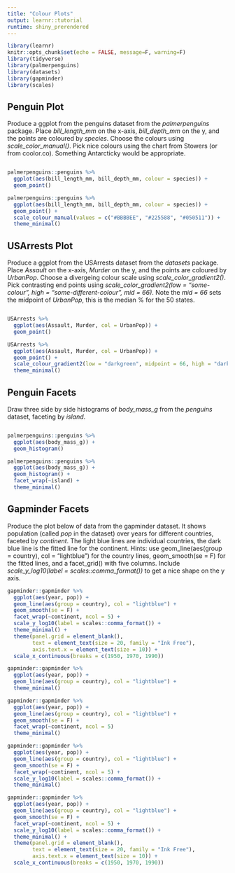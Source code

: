 ```yaml
---
title: "Colour Plots"
output: learnr::tutorial
runtime: shiny_prerendered
---
```


```r
library(learnr)
knitr::opts_chunk$set(echo = FALSE, message=F, warning=F)
library(tidyverse)
library(palmerpenguins)
library(datasets)
library(gapminder)
library(scales)
```


## Penguin Plot

Produce a ggplot from the penguins dataset from the *palmerpenguins* package. Place *bill_length_mm* on the x-axis, *bill_depth_mm* on the y, and the points are coloured by *species*. Choose the colours using *scale_color_manual()*. Pick nice colours using the chart from Stowers (or from coolor.co). Something Antarcticky would be appropriate.

```r

```


```r
palmerpenguins::penguins %>% 
  ggplot(aes(bill_length_mm, bill_depth_mm, colour = species)) + 
  geom_point()
```


```r
palmerpenguins::penguins %>% 
  ggplot(aes(bill_length_mm, bill_depth_mm, colour = species)) + 
  geom_point() + 
  scale_colour_manual(values = c("#BBBBEE", "#225588", "#050511")) +
  theme_minimal()
```

## USArrests Plot

Produce a ggplot from the USArrests dataset from the *datasets* package. Place *Assault* on the x-axis, *Murder* on the y, and the points are coloured by *UrbanPop*. Choose a divergeing colour scale using *scale_color_gradient2()*. Pick contrasting end points using *scale_color_gradient2(low = "some-colour", high = "some-different-colour", mid = 66)*. Note the *mid = 66* sets the midpoint of *UrbanPop*, this is the median % for the 50 states.

```r

```


```r
USArrests %>% 
  ggplot(aes(Assault, Murder, col = UrbanPop)) + 
  geom_point() 
```


```r
USArrests %>% 
  ggplot(aes(Assault, Murder, col = UrbanPop)) + 
  geom_point() + 
  scale_colour_gradient2(low = "darkgreen", midpoint = 66, high = "darkred") +
  theme_minimal()
```

## Penguin Facets

Draw three side by side histograms of *body_mass_g* from the *penguins* dataset, faceting by *island*.

```r

```

```r
palmerpenguins::penguins %>% 
  ggplot(aes(body_mass_g)) + 
  geom_histogram()
```


```r
palmerpenguins::penguins %>% 
  ggplot(aes(body_mass_g)) + 
  geom_histogram() + 
  facet_wrap(~island) +
  theme_minimal()
```

## Gapminder Facets

Produce the plot below of data from the gapminder dataset. It shows population (called *pop* in the dataset) over years for different countries, faceted by *continent*. The light blue lines are individual countries, the dark blue line is the fitted line for the continent. Hints: use geom_line(aes(group = country), col = "lightblue") for the country lines, geom_smooth(se = F) for the fitted lines, and a facet_grid() with five columns. Include *scale_y_log10(label = scales::comma_format())* to get a nice shape on the y axis.

```r
gapminder::gapminder %>% 
  ggplot(aes(year, pop)) + 
  geom_line(aes(group = country), col = "lightblue") + 
  geom_smooth(se = F) + 
  facet_wrap(~continent, ncol = 5) + 
  scale_y_log10(label = scales::comma_format()) + 
  theme_minimal() +
  theme(panel.grid = element_blank(),
        text = element_text(size = 20, family = "Ink Free"),
        axis.text.x = element_text(size = 10)) + 
  scale_x_continuous(breaks = c(1950, 1970, 1990))
```


```r
gapminder::gapminder %>% 
  ggplot(aes(year, pop)) + 
  geom_line(aes(group = country), col = "lightblue") +
  theme_minimal()
```


```r
gapminder::gapminder %>% 
  ggplot(aes(year, pop)) + 
  geom_line(aes(group = country), col = "lightblue") + 
  geom_smooth(se = F) + 
  facet_wrap(~continent, ncol = 5) 
  theme_minimal()
```


```r
gapminder::gapminder %>% 
  ggplot(aes(year, pop)) + 
  geom_line(aes(group = country), col = "lightblue") + 
  geom_smooth(se = F) + 
  facet_wrap(~continent, ncol = 5) + 
  scale_y_log10(label = scales::comma_format()) + 
  theme_minimal()
```


```r
gapminder::gapminder %>% 
  ggplot(aes(year, pop)) + 
  geom_line(aes(group = country), col = "lightblue") + 
  geom_smooth(se = F) + 
  facet_wrap(~continent, ncol = 5) + 
  scale_y_log10(label = scales::comma_format()) + 
  theme_minimal() +
  theme(panel.grid = element_blank(),
        text = element_text(size = 20, family = "Ink Free"),
        axis.text.x = element_text(size = 10)) + 
  scale_x_continuous(breaks = c(1950, 1970, 1990))
```

